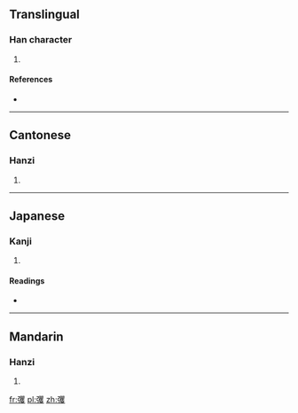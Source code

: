 ==Translingual==

===Han character===
{{Han char|rn=57|rad=弓|as=20|sn=23|four=1624<sub>7</sub>|canj=弓月山水 (NBUE)}}

# {{defn|Han|sort=弓20}}

====References====
* {{Han ref|kx=0362.020|dkj=09906|dj=0680.090|hdz=21006.010|uh=5F4F|ud=24399|bh=F7D8|bd=63448}}

----

==Cantonese==

===Hanzi===
{{yue-hanzi|jyut=|y=fok3}}

# {{defn|lang=yue|sort=弓20}}

----

==Japanese==

===Kanji===
{{ja-kanji|grade=|rs=弓20}}

# {{defn|lang=ja|sort=弓20}}

====Readings====
* {{ja-readings|on=[[かく]] (kaku)|kun=}}

----

==Mandarin==

===Hanzi===
{{cmn-hanzi|pin=[[jué]] ([[jue2]])|wg=chüeh<sup>2</sup>}}

# {{defn|lang=cmn|sort=弓20}}

[[fr:彏]]
[[pl:彏]]
[[zh:彏]]